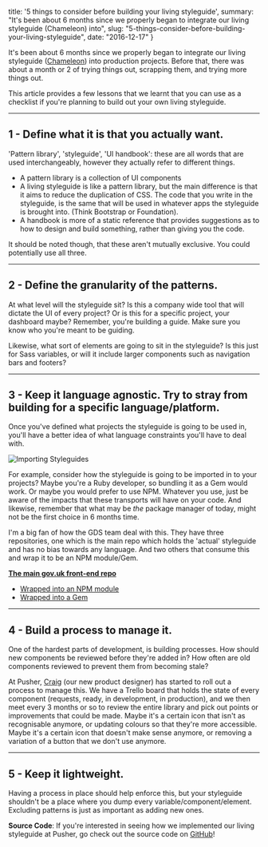   title: '5 things to consider before building your living styleguide',
  summary: "It's been about 6 months since we properly began to integrate our living styleguide (Chameleon) into",
  slug: "5-things-consider-before-building-your-living-styleguide",
  date: "2016-12-17"
}

It's been about 6 months since we properly began to integrate our living styleguide ([Chameleon](/project/pusher-chameleon/)) into production projects. Before that, there was about a month or 2 of trying things out, scrapping them, and trying more things out.

This article provides a few lessons that we learnt that you can use as a checklist if you're planning to build out your own living styleguide.

---

## 1 - Define what it is that you actually want.

'Pattern library', 'styleguide', 'UI handbook': these are all words that are used interchangeably, however they actually refer to different things.

- A pattern library is a collection of UI components
- A living styleguide is like a pattern library, but the main difference is that it aims to reduce the duplication of CSS. The code that you write in the styleguide, is the same that will be used in whatever apps the styleguide is brought into. (Think Bootstrap or Foundation).
- A handbook is more of a static reference that provides suggestions as to how to design and build something, rather than giving you the code.

It should be noted though, that these aren't mutually exclusive. You could potentially use all three.

---

## 2 - Define the granularity of the patterns.

At what level will the styleguide sit? Is this a company wide tool that will dictate the UI of every project? Or is this for a specific project, your dashboard maybe? Remember, you're building a guide. Make sure you know who you're meant to be guiding.

Likewise, what sort of elements are going to sit in the styleguide? Is this just for Sass variables, or will it include larger components such as navigation bars and footers?

---

## 3 - Keep it language agnostic. Try to stray from building for a specific language/platform.

Once you've defined what projects the styleguide is going to be used in, you'll have a better idea of what language constraints you'll have to deal with.

![Importing Styleguides](/img/2016-12-17-5-things-consider-before-building-your-living-styleguide/styleguides-importing.jpg)

For example, consider how the styleguide is going to be imported in to your projects? Maybe you're a Ruby developer, so bundling it as a Gem would work. Or maybe you would prefer to use NPM. Whatever you use, just be aware of the impacts that these transports will have on your code. And likewise, remember that what may be _the_ package manager of today, might not be the first choice in 6 months time.

I'm a big fan of how the GDS team deal with this. They have three repositories, one which is the main repo which holds the 'actual' styleguide and has no bias towards any language. And two others that consume this and wrap it to be an NPM module/Gem.

**[The main gov.uk front-end repo](https://github.com/alphagov/govuk_frontend_toolkit)**

- [Wrapped into an NPM module](https://github.com/alphagov/govuk_frontend_toolkit_npm)
- [Wrapped into a Gem](https://github.com/alphagov/govuk_frontend_toolkit_gem)

---

## 4 - Build a process to manage it.

One of the hardest parts of development, is building processes. How should new components be reviewed before they're added in? How often are old components reviewed to prevent them from becoming stale?

At Pusher, [Craig](https://twitter.com/_ctfd_uk) (our new product designer) has started to roll out a process to manage this. We have a Trello board that holds the state of every component (requests, ready, in development, in production), and we then meet every 3 months or so to review the entire library and pick out points or improvements that could be made. Maybe it's a certain icon that isn't as recognisable anymore, or updating colours so that they're more accessible. Maybe it's a certain icon that doesn't make sense anymore, or removing a variation of a button that we don't use anymore.

---

## 5 - Keep it lightweight.

Having a process in place should help enforce this, but your styleguide shouldn't be a place where you dump every variable/component/element. Excluding patterns is just as important as adding new ones.

**Source Code**: If you're interested in seeing how we implemented our living styleguide at Pusher, go check out the source code on [GitHub](https://github.com/pusher/chameleon)!
